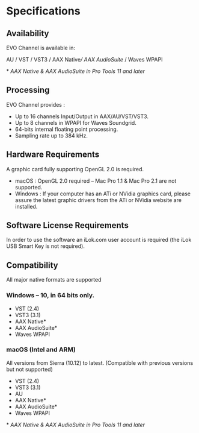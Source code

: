 # Specifications

## Availability

EVO Channel is available in:

AU / VST / VST3 / AAX Native*/ AAX AudioSuite* / Waves WPAPI

\* _AAX Native & AAX AudioSuite in Pro Tools 11 and later_

## Processing

EVO Channel provides :

- Up to 16 channels Input/Output in AAX/AU/VST/VST3.
- Up to 8 channels in WPAPI for Waves Soundgrid.
- 64-bits internal floating point processing.
- Sampling rate up to 384 kHz.

## Hardware Requirements

A graphic card fully supporting OpenGL 2.0 is required.


- macOS : OpenGL 2.0 required – Mac Pro 1.1 & Mac Pro 2.1 are not supported.
- Windows : If your computer has an ATi or NVidia graphics card, please assure the latest graphic drivers
from the ATi or NVidia website are installed.

## Software License Requirements

In order to use the software an iLok.com user account is required (the iLok USB Smart Key is not required).

## Compatibility

All major native formats are supported

### Windows – 10, in 64 bits only.
- VST (2.4)
- VST3 (3.1)
- AAX Native*
- AAX AudioSuite*
- Waves WPAPI

### macOS (Intel and ARM) 
All versions from Sierra (10.12) to latest. (Compatible with previous versions but not supported)

- VST (2.4)
- VST3 (3.1)
- AU
- AAX Native*
- AAX AudioSuite*
- Waves WPAPI


\* _AAX Native & AAX AudioSuite in Pro Tools 11 and later_


